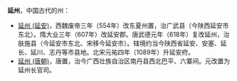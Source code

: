 '''延州'''，中国古代的州：
*[[延州_(延安)|延州 (延安)]]，西魏废帝三年（554年）改东夏州置，治广武县（今陕西延安市东北）。隋大业三年（607年）改延安郡。唐武德元年（618年）复改延州，治肤施县（今延安市东北、宋移今延安市）。辖境约当今陕西省延安、安塞、延长、延川、志丹等市县地。北宋元祐四年（1089年）升延安府。
*[[延州_(唐朝)|延州 (唐朝)]]，唐置，治今广西壮族自治区南丹县西北巴平、六寨间。元改置为延州长官司。

{{Disambig|cat=二字中国州名消歧义}}